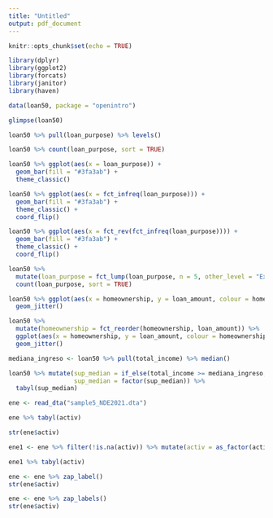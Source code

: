 ```yaml
---
title: "Untitled"
output: pdf_document
---
```


```r
knitr::opts_chunk$set(echo = TRUE)
```


```r
library(dplyr)
library(ggplot2)
library(forcats)
library(janitor)
library(haven)
```

```r
data(loan50, package = "openintro")
```


```r
glimpse(loan50)
```

```r
loan50 %>% pull(loan_purpose) %>% levels()
```


```r
loan50 %>% count(loan_purpose, sort = TRUE)
```


```r
loan50 %>% ggplot(aes(x = loan_purpose)) + 
  geom_bar(fill = "#3fa3ab") + 
  theme_classic()
```

```r
loan50 %>% ggplot(aes(x = fct_infreq(loan_purpose))) + 
  geom_bar(fill = "#3fa3ab") + 
  theme_classic() +
  coord_flip()
```

```r
loan50 %>% ggplot(aes(x = fct_rev(fct_infreq(loan_purpose)))) + 
  geom_bar(fill = "#3fa3ab") + 
  theme_classic() +
  coord_flip()
```


```r
loan50 %>%
  mutate(loan_purpose = fct_lump(loan_purpose, n = 5, other_level = "Extra")) %>%
  count(loan_purpose, sort = TRUE)
```

```r
loan50 %>% ggplot(aes(x = homeownership, y = loan_amount, colour = homeownership)) +
  geom_jitter()
```

```r
loan50 %>% 
  mutate(homeownership = fct_reorder(homeownership, loan_amount)) %>%
  ggplot(aes(x = homeownership, y = loan_amount, colour = homeownership)) +
  geom_jitter()
```

```r
mediana_ingreso <- loan50 %>% pull(total_income) %>% median()

loan50 %>% mutate(sup_median = if_else(total_income >= mediana_ingreso, "Mayor a mediana", "Menor a mediana"),
                  sup_median = factor(sup_median)) %>% 
  tabyl(sup_median)


```



```r
ene <- read_dta("sample5_NDE2021.dta")
```

```r
ene %>% tabyl(activ)
```


```r
str(ene$activ)
```

```r
ene1 <- ene %>% filter(!is.na(activ)) %>% mutate(activ = as_factor(activ))
```

```r
ene1 %>% tabyl(activ)
```



```r
ene <- ene %>% zap_label()
str(ene$activ)
```

```r
ene <- ene %>% zap_labels()
str(ene$activ)
```




